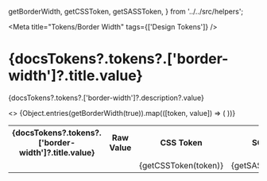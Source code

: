 
  getBorderWidth,
  getCSSToken,
  getSASSToken,
} from '../../src/helpers';

<Meta title="Tokens/Border Width" tags={['Design Tokens']} />

# {docsTokens?.tokens?.['border-width']?.title.value}

<p>
  {docsTokens?.tokens?.['border-width']?.description?.value}
</p>

<table>
  <tbody>
    <>
      <tr>
        <th>{docsTokens?.tokens?.['border-width']?.title.value}</th>
        <th>Raw Value</th>
        <th>CSS Token</th>
        <th>SCSS Token</th>
        <th>JS Token</th>
      </tr>
      {Object.entries(getBorderWidth(true)).map(([token, value]) => (
        <tr key={`${token}-row`}>
          <td>
            <BorderWidth className={token.toLowerCase()} value={value}  />
          </td>
          <td>
            <CopyRawCssPropValue value={token.toLowerCase()} cssProperty="border-width"/>
          </td>
          <td>
            <CopyToClipBoard value={getCSSToken(token)}>
              {getCSSToken(token)}
            </CopyToClipBoard>
          </td>
          <td>
            <CopyToClipBoard value={getSASSToken(token)}>
              {getSASSToken(token)}
            </CopyToClipBoard>
          </td>
          <td>
            <CopyToClipBoard value={token}>
              {token}
            </CopyToClipBoard>
          </td>
        </tr>
      ))}
    </>
  </tbody>
</table>

